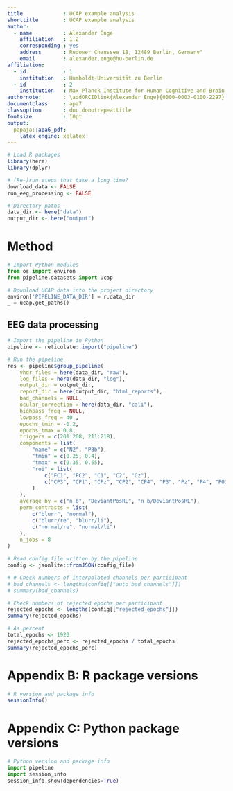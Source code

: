 ```yaml
---
title             : UCAP example analysis
shorttitle        : UCAP example analysis
author: 
  - name          : Alexander Enge
    affiliation   : 1,2
    corresponding : yes
    address       : Rudower Chaussee 18, 12489 Berlin, Germany"
    email         : alexander.enge@hu-berlin.de
affiliation:
  - id            : 1
    institution   : Humboldt-Universität zu Berlin
  - id            : 2
    institution   : Max Planck Institute for Human Cognitive and Brain Sciences
authornote:       : \addORCIDlink{Alexander Enge}{0000-0003-0100-2297}
documentclass     : apa7
classoption       : doc,donotrepeattitle
fontsize          : 10pt
output:
  papaja::apa6_pdf:
    latex_engine: xelatex
---
```


```r
# Load R packages
library(here)
library(dplyr)

# (Re-)run steps that take a long time?
download_data <- FALSE
run_eeg_processing <- FALSE

# Directory paths
data_dir <- here("data")
output_dir <- here("output")
```

# Method

```python
# Import Python modules
from os import environ
from pipeline.datasets import ucap

# Download UCAP data into the project directory
environ['PIPELINE_DATA_DIR'] = r.data_dir
_ = ucap.get_paths()
```

## EEG data processing

```r
# Import the pipeline in Python
pipeline <- reticulate::import("pipeline")

# Run the pipeline
res <- pipeline$group_pipeline(
    vhdr_files = here(data_dir, "raw"),
    log_files = here(data_dir, "log"),
    output_dir = output_dir,
    report_dir = here(output_dir, "html_reports"),
    bad_channels = NULL,
    ocular_correction = here(data_dir, "cali"),
    highpass_freq = NULL,
    lowpass_freq = 40.,
    epochs_tmin = -0.2,
    epochs_tmax = 0.8,
    triggers = c(201:208, 211:218),
    components = list(
        "name" = c("N2", "P3b"),
        "tmin" = c(0.25, 0.4),
        "tmax" = c(0.35, 0.55),
        "roi" = list(
            c("FC1", "FC2", "C1", "C2", "Cz"),
            c("CP3", "CP1", "CPz", "CP2", "CP4", "P3", "Pz", "P4", "PO3", "POz", "PO4")
        )
    ),
    average_by = c("n_b", "DeviantPosRL", "n_b/DeviantPosRL"),
    perm_contrasts = list(
        c("blurr", "normal"),
        c("blurr/re", "blurr/li"),
        c("normal/re", "normal/li")
    ),
    n_jobs = 8
)
```

```r
# Read config file written by the pipeline
config <- jsonlite::fromJSON(config_file)

# # Check numbers of interpolated channels per participant
# bad_channels <- lengths(config[["auto_bad_channels"]])
# summary(bad_channels)

# Check numbers of rejected epochs per participant
rejected_epochs <- lengths(config[["rejected_epochs"]])
summary(rejected_epochs)

# As percent
total_epochs <- 1920
rejected_epochs_perc <- rejected_epochs / total_epochs
summary(rejected_epochs_perc)
```

# Appendix B: R package versions

```r
# R version and package info
sessionInfo()
```

# Appendix C: Python package versions

```python
# Python version and package info
import pipeline
import session_info
session_info.show(dependencies=True)
```
